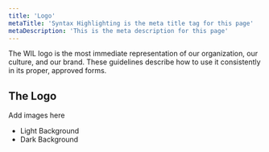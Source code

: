 ```yaml
---
title: 'Logo'
metaTitle: 'Syntax Highlighting is the meta title tag for this page'
metaDescription: 'This is the meta description for this page'
---
```


The WIL logo is the most immediate representation of our organization, our culture, and our brand. These guidelines describe how to use it consistently in its proper, approved forms.

## The Logo

Add images here
- Light Background
- Dark Background
